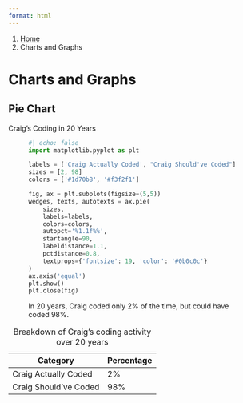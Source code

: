 ```yaml
---
format: html
---
```


<nav class="govuk-breadcrumbs" aria-label="Breadcrumb">
 <ol class="govuk-breadcrumbs__list">
  <li class="govuk-breadcrumbs__list-item">
   <a class="govuk-breadcrumbs__link" href="../index.qmd">Home</a>
  </li>
  <li class="govuk-breadcrumbs__list-item">
   <span aria-current="page">Charts and Graphs</span>
  </li>
 </ol>
</nav>

<h1 class="govuk-heading-xl govuk-!-margin-top-6 govuk-!-margin-bottom-6">Charts and Graphs</h1>

<h2 class="govuk-heading-l">Pie Chart</h2>

<p class="govuk-body">Craig's Coding in 20 Years</p>

<figure class="govuk-!-margin-bottom-6">

```python
#| echo: false
import matplotlib.pyplot as plt

labels = ['Craig Actually Coded', "Craig Should've Coded"]
sizes = [2, 98]
colors = ['#1d70b8', '#f3f2f1']

fig, ax = plt.subplots(figsize=(5,5))
wedges, texts, autotexts = ax.pie(
    sizes,
    labels=labels,
    colors=colors,
    autopct='%1.1f%%',
    startangle=90,
    labeldistance=1.1,
    pctdistance=0.8,
    textprops={'fontsize': 19, 'color': '#0b0c0c'}
)
ax.axis('equal')
plt.show()
plt.close(fig)
```

<figcaption class="govuk-body"> In 20 years, Craig coded only 2% of the time, but could have coded 98%. </figcaption>
</figure>

<table class="govuk-table govuk-!-margin-top-6">
 <caption class="govuk-table__caption govuk-table__caption--m">
  Breakdown of Craig’s coding activity over 20 years
 </caption>
 <thead class="govuk-table__head">
  <tr class="govuk-table__row">
   <th scope="col" class="govuk-table__header">Category</th>
   <th scope="col" class="govuk-table__header govuk-table__header--numeric">Percentage</th>
  </tr>
 </thead>
 <tbody class="govuk-table__body">
  <tr class="govuk-table__row">
   <td class="govuk-table__cell">Craig Actually Coded</td>
   <td class="govuk-table__cell govuk-table__cell--numeric">2%</td>
  </tr>
  <tr class="govuk-table__row">
   <td class="govuk-table__cell">Craig Should’ve Coded</td>
   <td class="govuk-table__cell govuk-table__cell--numeric">98%</td>
  </tr>
 </tbody>
</table>
